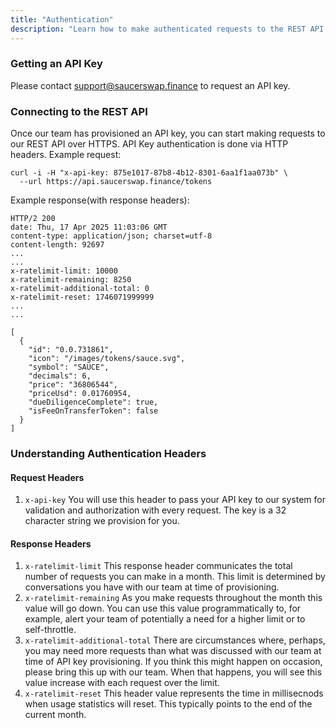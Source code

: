 ```yaml
---
title: "Authentication"
description: "Learn how to make authenticated requests to the REST API using an API key over HTTPS"
---
```


### Getting an API Key

Please contact [support@saucerswap.finance](mailto:support@saucerswap.finance) to request an API key.

### Connecting to the REST API

Once our team has provisioned an API key, you can start making requests to our REST API over HTTPS. API Key authentication is done via HTTP headers. Example request:

```
curl -i -H "x-api-key: 875e1017-87b8-4b12-8301-6aa1f1aa073b" \
  --url https://api.saucerswap.finance/tokens
```

Example response(with response headers):

```
HTTP/2 200 
date: Thu, 17 Apr 2025 11:03:06 GMT
content-type: application/json; charset=utf-8
content-length: 92697
...
...
x-ratelimit-limit: 10000
x-ratelimit-remaining: 8250
x-ratelimit-additional-total: 0
x-ratelimit-reset: 1746071999999
...
...

[
  {
    "id": "0.0.731861",
    "icon": "/images/tokens/sauce.svg",
    "symbol": "SAUCE",
    "decimals": 6,
    "price": "36806544",
    "priceUsd": 0.01760954,
    "dueDiligenceComplete": true,
    "isFeeOnTransferToken": false
  }
]
```

### Understanding Authentication Headers

#### Request Headers

1. `x-api-key`
   You will use this header to pass your API key to our system for validation and authorization with every request. The key is a 32 character string we provision for you.

#### Response Headers

1. `x-ratelimit-limit`
   This response header communicates the total number of requests you can make in a month. This limit is determined by conversations you have with our team at time of provisioning.
2. `x-ratelimit-remaining`
   As you make requests throughout the month this value will go down. You can use this value programmatically to, for example, alert your team of potentially a need for a higher limit or to self-throttle.
3. `x-ratelimit-additional-total`
   There are circumstances where, perhaps, you may need more requests than what was discussed with our team at time of API key provisioning. If you think this might happen on occasion, please bring this up with our team. When that happens, you will see this value increase with each request over the limit.
4. `x-ratelimit-reset`
   This header value represents the time in millisecnods when usage statistics will reset. This typically points to the end of the current month.